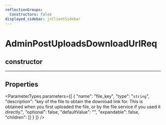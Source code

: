 ```yaml
---
reflectionGroups:
  Constructors: false
displayed_sidebar: jsClientSidebar
---
```



# AdminPostUploadsDownloadUrlReq

## constructor

___

## Properties

<ParameterTypes parameters={[
  {
    "name": "file_key",
    "type": "`string`",
    "description": "key of the file to obtain the download link for. This is obtained when you first uploaded the file, or by the file service if you used it directly.",
    "optional": false,
    "defaultValue": "",
    "expandable": false,
    "children": []
  }
]} />
